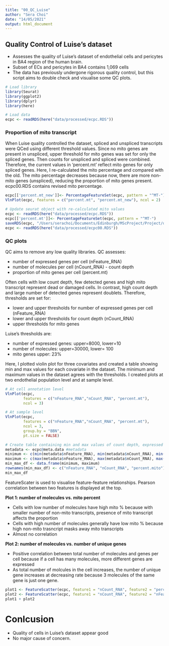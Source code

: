 ```yaml
---
title: "00_QC_Luise"
author: "Sera Choi"
date: "14/05/2021"
output: html_document
---
```


## Quality Control of Luise's dataset

* Assesses the quality of Luise's dataset of endothelial cells and pericytes 
in BA4 region of the human brain. 
* Subset of ECs and pericytes in BA4 contains 1,069 cells 
* The data has previously undergone rigorous quality control, but this script aims to 
double check and visualise some QC plots.

```r
# Load library
library(Seurat)
library(ggplot2)
library(dplyr)
library(here)

# Load data
ecpc <- readRDS(here("data/processed/ecpc.RDS")) 
```

### Proportion of mito transcript 
When Luise quality controlled the dataset, spliced and unspliced transcripts were QCed using different threshold values. Since no mito genes are present in unspliced, upper threshold for mito genes was set for only the spliced genes. Then counts for unspliced and spliced were combined. Therefore, the current values in 'percent.mt' reflect mito genes for only spliced genes. Here, I re-calculated the mito percentage and compared with the old. The mito percentage decreases because now, there are more non-mito genes (unspliced), reducing the proportion of mito genes present. ecpc00.RDS contains revised mito percentage.    


```r
ecpc[['percent.mt_new']]<- PercentageFeatureSet(ecpc, pattern = "^MT-")
VlnPlot(ecpc, features = c("percent.mt", "percent.mt_new"), ncol = 2)

# Update seurat object with re-calculated mito values 
ecpc <- readRDS(here("data/processed/ecpc.RDS")) 
ecpc[['percent.mt']]<- PercentageFeatureSet(ecpc, pattern = "^MT-")
saveRDS(ecpc, "/Users/serachoi/Documents/Edinburgh/MScProject/Project/data/processed/ecpc00.RDS")
ecpc <- readRDS(here("data/processed/ecpc00.RDS")) 
```


### QC plots 
QC aims to remove any low quality libraries. QC assesses:

* number of expressed genes per cell (nFeature_RNA)
* number of molecules per cell (nCount_RNA) - count depth 
* proportion of mito genes per cell (percent.mt)

Often cells with low count depth, few detected genes and high mito transcript represent dead or damaged cells. In contrast, high count depth and large number of detected genes represent doublets. Therefore, thresholds are set for:

* lower and upper thresholds for number of expressed genes per cell (nFeature_RNA)
* lower and upper thresholds for count depth (nCount_RNA)
* upper thresholds for mito genes 

Luise's thresholds are:

* number of expressed genes: upper=8000, lower=10
* number of molecules: upper=30000, lower= 100
* mito genes upper: 23%

Here, I plotted violin plot for three covariates and created a table showing min and max values for each covariate in the dataset. The minimum and maximum values in the dataset agrees with the thresholds. I created plots at two endothelial population level and at sample level. 

```r
# At cell annotation level
VlnPlot(ecpc, 
        features = c("nFeature_RNA","nCount_RNA", "percent.mt"), 
        ncol = 3)

# At sample level 
VlnPlot(ecpc, 
        features = c("nFeature_RNA","nCount_RNA", "percent.mt"), 
        ncol = 3, 
        group.by = "BBN",
        pt.size = FALSE)

# Create table containing min and max values of count depth, expressed genes and mito %
metadata <- ecpc@meta.data #metadata
minimum <- c(min(metadata$nFeature_RNA), min(metadata$nCount_RNA), min(metadata$percent.mt))
maximum <- c(max(metadata$nFeature_RNA), max(metadata$nCount_RNA), max(metadata$percent.mt))
min_max_df <- data.frame(minimum, maximum)
rownames(min_max_df) <- c("nFeature_RNA", "nCount_RNA", "percent.mito")
min_max_df

```

FeatureScater is used to visualise feature-feature relationships. Pearson correlation between two features is displayed at the top.

**Plot 1: number of molecules vs. mito percent** 

* Cells with low number of molecules have high mito % because with smaller number of non-mito transcripts, presence of mito transcript affects the proportion 
* Cells with high number of molecules generally have low mito % because high non-mito trasncript masks away mito transcripts 
* Almost no correlation 

**Plot 2: number of molecules vs. number of unique genes**

* Positive correlation between total number of molecules and genes per cell because if a cell has many molecules, more different genes are expressed 
* As total number of molcules in the cell increases, the number of unique gene increases at decreasing rate because 3 molecules of the same gene is just one gene. 

```r
plot1 <- FeatureScatter(ecpc, feature1 = "nCount_RNA", feature2 = "percent.mt", group.by = "BBN")
plot2 <- FeatureScatter(ecpc, feature1 = "nCount_RNA", feature2 = "nFeature_RNA", group.by = "BBN")
plot1 + plot2
```

# Conlcusion 

* Quality of cells in Luise's dataset appear good 
* No major cause of concern. 
